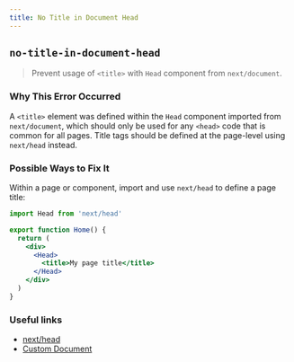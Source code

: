 ```yaml
---
title: No Title in Document Head
---
```


## `no-title-in-document-head`

> Prevent usage of `<title>` with `Head` component from `next/document`.

### Why This Error Occurred

A `<title>` element was defined within the `Head` component imported from `next/document`, which should only be used for any `<head>` code that is common for all pages. Title tags should be defined at the page-level using `next/head` instead.

### Possible Ways to Fix It

Within a page or component, import and use `next/head` to define a page title:

```jsx
import Head from 'next/head'

export function Home() {
  return (
    <div>
      <Head>
        <title>My page title</title>
      </Head>
    </div>
  )
}
```

### Useful links

- [next/head](https://nextjs.org/docs/api-reference/next/head)
- [Custom Document](https://nextjs.org/docs/advanced-features/custom-document)
